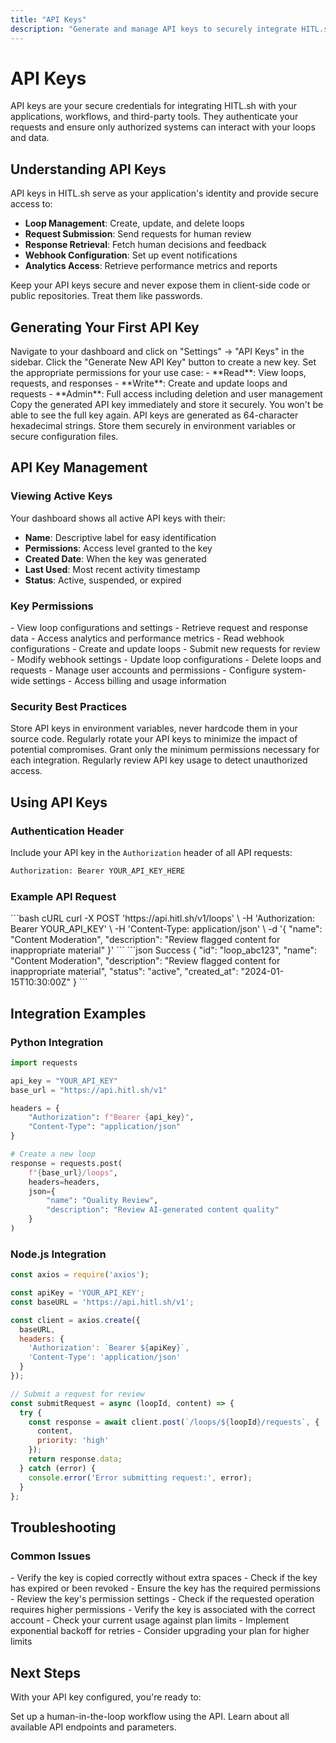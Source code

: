 ```yaml
---
title: "API Keys"
description: "Generate and manage API keys to securely integrate HITL.sh with your applications and workflows"
---
```


# API Keys

API keys are your secure credentials for integrating HITL.sh with your applications, workflows, and third-party tools. They authenticate your requests and ensure only authorized systems can interact with your loops and data.

## Understanding API Keys

API keys in HITL.sh serve as your application's identity and provide secure access to:

- **Loop Management**: Create, update, and delete loops
- **Request Submission**: Send requests for human review
- **Response Retrieval**: Fetch human decisions and feedback
- **Webhook Configuration**: Set up event notifications
- **Analytics Access**: Retrieve performance metrics and reports

<Warning>
Keep your API keys secure and never expose them in client-side code or public repositories. Treat them like passwords.
</Warning>

## Generating Your First API Key

<Steps>
<Step title="Access API Settings">
Navigate to your dashboard and click on "Settings" → "API Keys" in the sidebar.
</Step>

<Step title="Create New Key">
Click the "Generate New API Key" button to create a new key.
</Step>

<Step title="Configure Permissions">
Set the appropriate permissions for your use case:
- **Read**: View loops, requests, and responses
- **Write**: Create and update loops and requests
- **Admin**: Full access including deletion and user management
</Step>

<Step title="Copy and Store">
Copy the generated API key immediately and store it securely. You won't be able to see the full key again.
</Step>
</Steps>

<Info>
API keys are generated as 64-character hexadecimal strings. Store them securely in environment variables or secure configuration files.
</Info>

## API Key Management

### Viewing Active Keys

Your dashboard shows all active API keys with their:

- **Name**: Descriptive label for easy identification
- **Permissions**: Access level granted to the key
- **Created Date**: When the key was generated
- **Last Used**: Most recent activity timestamp
- **Status**: Active, suspended, or expired

### Key Permissions

<AccordionGroup>
<Accordion title="Read Permissions">
- View loop configurations and settings
- Retrieve request and response data
- Access analytics and performance metrics
- Read webhook configurations
</Accordion>

<Accordion title="Write Permissions">
- Create and update loops
- Submit new requests for review
- Modify webhook settings
- Update loop configurations
</Accordion>

<Accordion title="Admin Permissions">
- Delete loops and requests
- Manage user accounts and permissions
- Configure system-wide settings
- Access billing and usage information
</Accordion>
</AccordionGroup>

### Security Best Practices

<CardGroup cols={2}>
<Card title="Environment Variables" icon="lock">
Store API keys in environment variables, never hardcode them in your source code.
</Card>

<Card title="Key Rotation" icon="refresh">
Regularly rotate your API keys to minimize the impact of potential compromises.
</Card>

<Card title="Scope Permissions" icon="shield">
Grant only the minimum permissions necessary for each integration.
</Card>

<Card title="Monitor Usage" icon="eye">
Regularly review API key usage to detect unauthorized access.
</Card>
</CardGroup>

## Using API Keys

### Authentication Header

Include your API key in the `Authorization` header of all API requests:

```bash
Authorization: Bearer YOUR_API_KEY_HERE
```

### Example API Request

<RequestExample>
```bash cURL
curl -X POST 'https://api.hitl.sh/v1/loops' \
  -H 'Authorization: Bearer YOUR_API_KEY' \
  -H 'Content-Type: application/json' \
  -d '{
    "name": "Content Moderation",
    "description": "Review flagged content for inappropriate material"
  }'
```
</RequestExample>

<ResponseExample>
```json Success
{
  "id": "loop_abc123",
  "name": "Content Moderation",
  "description": "Review flagged content for inappropriate material",
  "status": "active",
  "created_at": "2024-01-15T10:30:00Z"
}
```
</ResponseExample>

## Integration Examples

### Python Integration

```python
import requests

api_key = "YOUR_API_KEY"
base_url = "https://api.hitl.sh/v1"

headers = {
    "Authorization": f"Bearer {api_key}",
    "Content-Type": "application/json"
}

# Create a new loop
response = requests.post(
    f"{base_url}/loops",
    headers=headers,
    json={
        "name": "Quality Review",
        "description": "Review AI-generated content quality"
    }
)
```

### Node.js Integration

```javascript
const axios = require('axios');

const apiKey = 'YOUR_API_KEY';
const baseURL = 'https://api.hitl.sh/v1';

const client = axios.create({
  baseURL,
  headers: {
    'Authorization': `Bearer ${apiKey}`,
    'Content-Type': 'application/json'
  }
});

// Submit a request for review
const submitRequest = async (loopId, content) => {
  try {
    const response = await client.post(`/loops/${loopId}/requests`, {
      content,
      priority: 'high'
    });
    return response.data;
  } catch (error) {
    console.error('Error submitting request:', error);
  }
};
```

## Troubleshooting

### Common Issues

<AccordionGroup>
<Accordion title="Invalid API Key">
- Verify the key is copied correctly without extra spaces
- Check if the key has expired or been revoked
- Ensure the key has the required permissions
</Accordion>

<Accordion title="Permission Denied">
- Review the key's permission settings
- Check if the requested operation requires higher permissions
- Verify the key is associated with the correct account
</Accordion>

<Accordion title="Rate Limiting">
- Check your current usage against plan limits
- Implement exponential backoff for retries
- Consider upgrading your plan for higher limits
</Accordion>
</AccordionGroup>

## Next Steps

With your API key configured, you're ready to:

<Card title="Create Your First Loop" icon="rocket" href="/first-loop">
Set up a human-in-the-loop workflow using the API.
</Card>

<Card title="Explore API Reference" icon="book" href="/api-reference/introduction">
Learn about all available API endpoints and parameters.
</Card>
